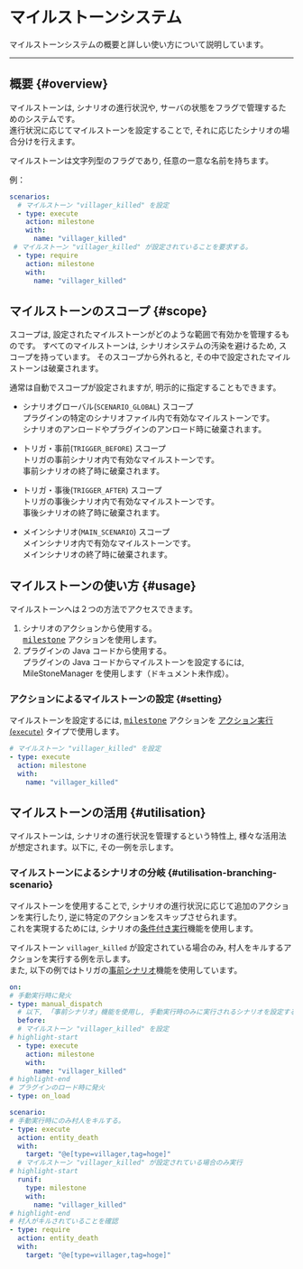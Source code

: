 # マイルストーンシステム

マイルストーンシステムの概要と詳しい使い方について説明しています。

---

## 概要 {#overview}

マイルストーンは, シナリオの進行状況や, サーバの状態をフラグで管理するためのシステムです。  
進行状況に応じてマイルストーンを設定することで, それに応じたシナリオの場合分けを行えます。

マイルストーンは文字列型のフラグであり, 任意の一意な名前を持ちます。

例：
```yaml showLineNumbers
scenarios:
  # マイルストーン "villager_killed" を設定
  - type: execute
    action: milestone
    with:
      name: "villager_killed"
 # マイルストーン "villager_killed" が設定されていることを要求する。
  - type: require
    action: milestone
    with:
      name: "villager_killed"
```

## マイルストーンのスコープ {#scope}

スコープは, 設定されたマイルストーンがどのような範囲で有効かを管理するものです。
すべてのマイルストーンは, シナリオシステムの汚染を避けるため, スコープを持っています。
そのスコープから外れると, その中で設定されたマイルストーンは破棄されます。

通常は自動でスコープが設定されますが, 明示的に指定することもできます。

+ シナリオグローバル(`SCENARIO_GLOBAL`) スコープ  
  プラグインの特定のシナリオファイル内で有効なマイルストーンです。  
  シナリオのアンロードやプラグインのアンロード時に破棄されます。

+ トリガ・事前(`TRIGGER_BEFORE`) スコープ  
  トリガの事前シナリオ内で有効なマイルストーンです。  
  事前シナリオの終了時に破棄されます。

+ トリガ・事後(`TRIGGER_AFTER`) スコープ  
  トリガの事後シナリオ内で有効なマイルストーンです。  
  事後シナリオの終了時に破棄されます。

+ メインシナリオ(`MAIN_SCENARIO`) スコープ  
  メインシナリオ内で有効なマイルストーンです。  
  メインシナリオの終了時に破棄されます。

## マイルストーンの使い方 {#usage}

マイルストーンへは２つの方法でアクセスできます。 

1. シナリオのアクションから使用する。  
  [<kbd>milestone</kbd>](/references/actions/scenamaticas/milestone) アクションを使用します。
2. プラグインの Java コードから使用する。  
   プラグインの Java コードからマイルストーンを設定するには, MileStoneManager を使用します（ドキュメント未作成）。

### アクションによるマイルストーンの設定 {#setting}

マイルストーンを設定するには, [<kbd>milestone</kbd>](/references/actions/scenamaticas/milestone) アクションを
[アクション実行(`execute`)](/docs/use/scenario/elements#scenario-type-action-execution) タイプで使用します。

```yaml showLineNumbers
# マイルストーン "villager_killed" を設定
- type: execute
  action: milestone
  with:
    name: "villager_killed"
```

## マイルストーンの活用 {#utilisation}

マイルストーンは, シナリオの進行状況を管理するという特性上, 様々な活用法が想定されます。以下に, その一例を示します。

### マイルストーンによるシナリオの分岐 {#utilisation-branching-scenario}

マイルストーンを使用することで, シナリオの進行状況に応じて追加のアクションを実行したり, 逆に特定のアクションをスキップさせられます。  
これを実現するためには, シナリオの[条件付き実行](/docs/use/scenario/elements#conditional-execution)機能を使用します。

マイルストーン `villager_killed` が設定されている場合のみ, 村人をキルするアクションを実行する例を示します。  
また, 以下の例ではトリガの[事前シナリオ](/docs/use/scenario/trigger#before-after-scenarios)機能を使用しています。

```yaml showLineNumbers
on:
# 手動実行時に発火
- type: manual_dispatch
  # 以下, 「事前シナリオ」機能を使用し, 手動実行時のみに実行されるシナリオを設定する。
  before:
  # マイルストーン "villager_killed" を設定
# highlight-start
  - type: execute
    action: milestone
    with:
      name: "villager_killed"
# highlight-end
# プラグインのロード時に発火
- type: on_load

scenario:
# 手動実行時にのみ村人をキルする。
- type: execute
  action: entity_death
  with:
    target: "@e[type=villager,tag=hoge]"
  # マイルストーン "villager_killed" が設定されている場合のみ実行
# highlight-start
  runif:
    type: milestone
    with:
      name: "villager_killed"
# highlight-end
# 村人がキルされていることを確認
- type: require
  action: entity_death
  with:
    target: "@e[type=villager,tag=hoge]"
```
